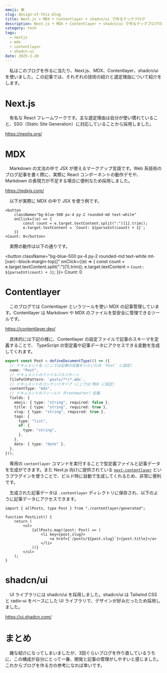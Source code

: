 ```yaml
---
emoji: 🛠️
slug: design-of-this-blog
title: Next.js + MDX + Contentlayer + shadcn/ui で作るテックブログ
description: Next.js + MDX + Contentlayer + shadcn/ui で作るテックブログの構成について紹介します。
category: tech
tags:
  - nextjs
  - mdx
  - contentlayer
  - shadcn-ui
date: 2025-2-20
---
```


　私はこのブログを作るに当たり、Next.js、MDX、Contentlayer、shadcn/ui を使いました。この記事では、それぞれの技術の紹介と選定理由について紹介をします。

# Next.js

　有名な React フレームワークです。主な選定理由は自分が使い慣れていること、SSG（Static Site Generation）に対応していることから採用しました。

https://nextjs.org/

# MDX

　Markdown の文法の中で JSX が使えるマークアップ言語です。Web 系技術のブログ記事を書く際に、実際に React コンポーネントの動作デモや、Markdown の表現力が不足する場合に便利なため採用しました。

https://mdxjs.com/

　以下が実際に MDX の中で JSX を使う例です。

```tsx title="MDX の中で JSX を使う例"
<button
    className="bg-blue-500 px-4 py-2 rounded-md text-white"
    onClick={(e) => {
        const count = e.target.textContent.split(":")[1].trim();
        e.target.textContent = `Count: ${parseInt(count) + 1}`;
    }}
>Count: 0</button>
```

　実際の動作は以下の通りです。

<button
  className="bg-blue-500 px-4 py-2 rounded-md text-white mt-[var(--block-margin-top)]"
  onClick={(e) => {
  const count = e.target.textContent.split(":")[1].trim();
  e.target.textContent = `Count: ${parseInt(count) + 1}`;
}}> Count: 0</button>

# Contentlayer

　このブログでは Contentlayer というツールを使い MDX の記事管理しています。Contentlayer は Markdown や MDX のファイルを型安全に管理できるツールです。

https://contentlayer.dev/

　具体的には下記の様に、Contentlayer の設定ファイルで記事のスキーマを定義することで、 TypeScript の型定義や記事データにアクセスできる変数を生成してくれます。

```ts title="contentlayer.config.ts"
export const Post = defineDocumentType(() => ({
  // ドキュメント名（ここでは記事の定義をシたいため `Post` に設定）
  name: "Post",
  // ドキュメントのファイルパスパターン
  filePathPattern: `posts/**/*.mdx`,
  // ドキュメントのコンテンツタイプ（ここでは MDX に設定）
  contentType: "mdx",
  // ドキュメントのフィールド（Frontmatter）定義
  fields: {
    emoji: { type: "string", required: false },
    title: { type: "string", required: true },
    slug: { type: "string", required: true },
    tags: {
      type: "list",
      of: {
        type: "string",
      },
    },
    date: { type: "date" },
  },
}));
```

　専用の `contentlayer` コマンドを実行することで型定義ファイルと記事データを生成ができます。また Next.js 向けに提供されている [`next-contentlayer`](https://contentlayer.dev/docs/reference/next-contentlayer-e6e7eb3a) というプラグインを使うことで、ビルド時に自動で生成してくれるため、非常に便利です。

　生成された記事データは `.contentlayer` ディレクトリに保存され、以下のように記事データにアクセスできます。

```tsx title="Contentlayer で生成された記事データにアクセスする例"
import { allPosts, type Post } from "./contentlayer/generated";

function PostList() {
    return (
        <ul>
            {allPosts.map((post: Post) => (
                <li key={post.slug}>
                    <a href={`/posts/${post.slug}`}>{post.title}</a>
                </li>
            ))}
        </ul>
    );
}
```

# shadcn/ui

　UI ライブラリには shadcn/ui を採用しました。shadcn/ui は Tailwind CSS と radix-ui をベースにした UI ライブラリで、デザインが好みだったため採用しました。

https://ui.shadcn.com/

# まとめ

　雑な紹介になってしまいましたが、3回ぐらいブログを作り直しているうちに、この構成が自分にとって一番、開発と記事の管理がしやすいと感じました。これからブログを作る方の参考になれば幸いです。

```
```
